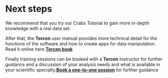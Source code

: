 # Next steps

We recommend that you try our Crabs Tutorial to gain more in-depth knowledge with a real data set. 

After that, the __Tercen__ user manual provides more technical detail for the functions of the software and how to create apps for data manipulation. Read it online here [__Tercen book__](https://tercen.github.io/tercen-book/)

Finally training sessions can be booked with a __Tercen__ instructor for further guidance and a discussion of your analysis needs and what is available in your scientific specialty.[__Book a one-to-one session__](https://calendly.com/tercen-demo/tercen-demo) for further guidance  
